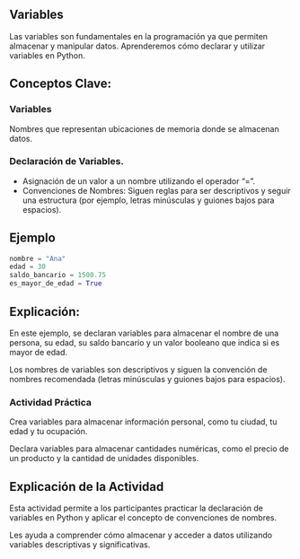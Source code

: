 ## Variables

Las variables son fundamentales en la programación ya que permiten almacenar y manipular datos. Aprenderemos cómo declarar y utilizar variables en Python.

## Conceptos Clave:

### Variables

Nombres que representan ubicaciones de memoria donde se almacenan datos.

### Declaración de Variables.

- Asignación de un valor a un nombre utilizando el operador "=".
- Convenciones de Nombres: Siguen reglas para ser descriptivos y seguir una estructura (por ejemplo, letras minúsculas y guiones bajos para espacios).

## Ejemplo

``` python
nombre = "Ana"
edad = 30
saldo_bancario = 1500.75
es_mayor_de_edad = True
```

## Explicación:

En este ejemplo, se declaran variables para almacenar el nombre de una persona, su edad, su saldo bancario y un valor booleano que indica si es mayor de edad.

Los nombres de variables son descriptivos y siguen la convención de nombres recomendada (letras minúsculas y guiones bajos para espacios).

::: {.callout-important}

### Actividad Práctica

Crea variables para almacenar información personal, como tu ciudad, tu edad y tu ocupación.

Declara variables para almacenar cantidades numéricas, como el precio de un producto y la cantidad de unidades disponibles.
::: 

## Explicación de la Actividad

Esta actividad permite a los participantes practicar la declaración de variables en Python y aplicar el concepto de convenciones de nombres. 

Les ayuda a comprender cómo almacenar y acceder a datos utilizando variables descriptivas y significativas.
